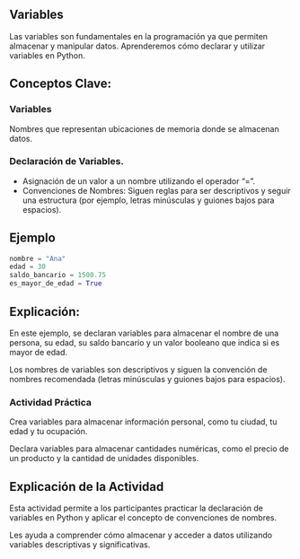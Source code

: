 ## Variables

Las variables son fundamentales en la programación ya que permiten almacenar y manipular datos. Aprenderemos cómo declarar y utilizar variables en Python.

## Conceptos Clave:

### Variables

Nombres que representan ubicaciones de memoria donde se almacenan datos.

### Declaración de Variables.

- Asignación de un valor a un nombre utilizando el operador "=".
- Convenciones de Nombres: Siguen reglas para ser descriptivos y seguir una estructura (por ejemplo, letras minúsculas y guiones bajos para espacios).

## Ejemplo

``` python
nombre = "Ana"
edad = 30
saldo_bancario = 1500.75
es_mayor_de_edad = True
```

## Explicación:

En este ejemplo, se declaran variables para almacenar el nombre de una persona, su edad, su saldo bancario y un valor booleano que indica si es mayor de edad.

Los nombres de variables son descriptivos y siguen la convención de nombres recomendada (letras minúsculas y guiones bajos para espacios).

::: {.callout-important}

### Actividad Práctica

Crea variables para almacenar información personal, como tu ciudad, tu edad y tu ocupación.

Declara variables para almacenar cantidades numéricas, como el precio de un producto y la cantidad de unidades disponibles.
::: 

## Explicación de la Actividad

Esta actividad permite a los participantes practicar la declaración de variables en Python y aplicar el concepto de convenciones de nombres. 

Les ayuda a comprender cómo almacenar y acceder a datos utilizando variables descriptivas y significativas.
